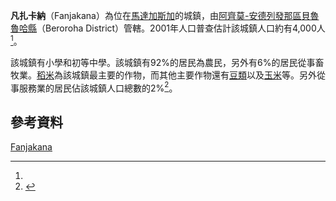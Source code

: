 {{Infobox settlement
|official_name = 凡扎卡納
|other_name =
|native_name = Fanjakana
|nickname =
|settlement_type = 
|motto =
|pushpin_map = Madagascar
|pushpin_label_position =bottom
|pushpin_map_caption =凡扎卡納在馬達加斯加的位置
|pushpin_mapsize =180
|coordinates_region = MG
|subdivision_type = 國家
|subdivision_name = {{MAD}}
|subdivision_type1 = {{le|區 (馬達加斯加)|Regions of Madagascar|區}}
|subdivision_name1 = [[阿齊莫-安德列發那區|阿齊莫-安德列發那區]]
|subdivision_type2 = {{le|縣 (馬達加斯加)|Districts of Madagascar|縣}}
|subdivision_name2 = [[貝魯魯哈縣|貝魯魯哈縣]]
|population_as_of = 2001
|population_footnotes = <ref name="pop"/>
|population_total = 4000
|population_note =
|population_density_km2 =
|population_density_urban_sq_mi =
|population_blank1_title =民族
|population_blank1 = {{le|巴拉人|Bara people}}
|population_blank2_title =宗教
|population_blank2 =
|timezone = [[東非時間|EAT]]
|utc_offset = +3
|timezone_DST = 
|utc_offset_DST = 
|coordinates_display = inline,title
|latd=21 |latm=41 |lats= |latNS=S
|longd=45|longm=7 |longs= |longEW=E
|elevation_footnotes=
|elevation_m = 159
|elevation_ft =
}}

'''凡扎卡納'''（Fanjakana）為位在[[馬達加斯加|馬達加斯加]]的城鎮，由[[阿齊莫-安德列發那區|阿齊莫-安德列發那區]][[貝魯魯哈縣|貝魯魯哈縣]]（Beroroha District）管轄。2001年人口普查估計該城鎮人口約有4,000人<ref name="pop"/>。

該城鎮有小學和初等中學。該城鎮有92%的居民為農民，另外有6%的居民從事畜牧業。[[稻米|稻米]]為該城鎮最主要的作物，而其他主要作物還有[[豆類|豆類]]以及[[玉米|玉米]]等。另外從事服務業的居民佔該城鎮人口總數的2%<ref name="pop">{{cite web | url=http://www.ilo.cornell.edu/ilo/data.html | title=ILO census data | publisher=[[Cornell_University|Cornell University]] | year=2002 | accessdate=2008-04-29 | archive-date=2008-07-05 | archive-url=https://web.archive.org/web/20080705124329/http://www.ilo.cornell.edu/ilo/data.html | dead-url=no }}</ref>。

== 參考資料 ==
{{reflist}}

{{阿齊莫-安德列發那區}}

[[Category:阿齊莫-安德列發那區聚居地|Fanjakana]]

{{Madagascar-geo-stub}}
